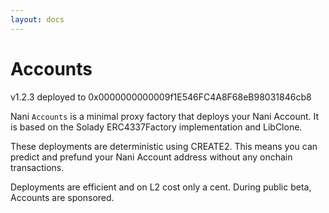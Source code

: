 ```yaml
---
layout: docs
---
```

# Accounts
v1.2.3 deployed to 0x0000000000009f1E546FC4A8F68eB98031846cb8

Nani `Accounts` is a minimal proxy factory that deploys your Nani Account. It is based on the Solady ERC4337Factory implementation and LibClone.

These deployments are deterministic using CREATE2. This means you can predict and prefund your Nani Account address without any onchain transactions.

Deployments are efficient and on L2 cost only a cent. During public beta, Accounts are sponsored.

